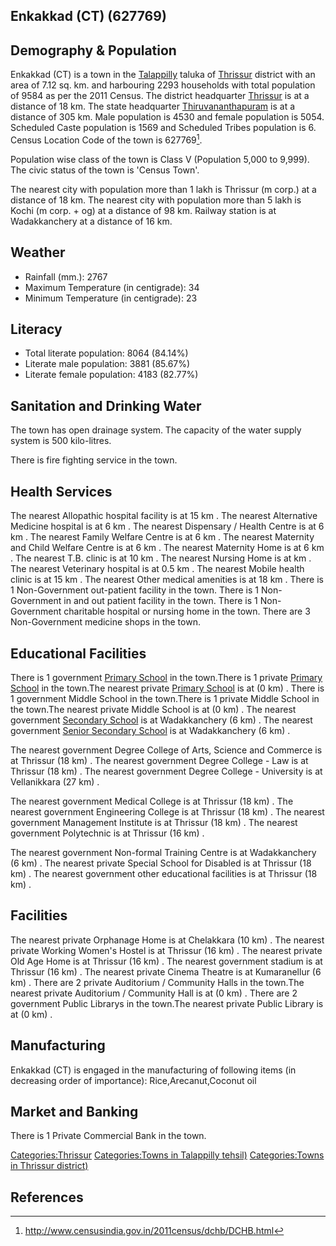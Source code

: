 {{Infobox settlement
| name=Enkakkad (CT)
| native_name=
| native_name_lang=
| other_name=
| nickname=
| settlement_type=Town
| image_skyline=
| image_alt=
| image_caption=
| pushpin_map=India Kerala
| pushpin_label_position=right
| pushpin_map_alt=
| pushpin_map_caption=Location in Kerala, India
| latd=
| latm=
| lats=
| latNS=
| longd=
| longm=
| longs=
| longEW=
| coordinates_display=inline,title
| subdivision_type=Country
| subdivision_name={{flag|India}}
| subdivision_type1=[[States and territories of India|State]]
| subdivision_name1=Kerala 
| subdivision_type2=[[List of districts of India|District]]
| subdivision_name2=Thrissur
| subdivision_type3=Tahsil
| subdivision_name3=Talappilly
| website=
| established_title=<!-- Established -->
| established_date=
| founder=
| named_for=
| government_type=
| governing_body=
| unit_pref=Metric
| area_footnotes=
| area_rank=
| area_total_km2=7.12
| elevation_footnotes=
| elevation_m=
| population_total=9584
| population_as_of=2011
| population_rank=
| population_density_km2=1346
| population_demonym=
| population_footnotes=
| demographics_type1=Languages=
| demographics1_title1=Official=
| demographics1_info1=[[Malayalam language|Malayalam]]
| timezone1=[[Indian Standard Time|IST]]
| utc_offset1==+5:30
| postal_code_type=[[Postal Index Number|PIN]]
| postal_code=
| area_code_type=Telephone code
| area_code=
| registration_plate=
| blank1_name_sec1=Nearest city
| blank1_info_sec1=[[Thrissur (m corp.)]]
| blank2_name_sec1=[[Human sex ratio|Sex ratio]]
| blank2_info_sec1=1115
| blank3_name_sec1=Literacy
| blank3_info_sec1=84.14%
| blank1_name_sec2=[[2011 Census of India|2011 census]] code
| blank1_info_sec2=627769
| footnotes=
}}

== Enkakkad (CT) (627769) ==

== Demography & Population ==

Enkakkad (CT) is a town in the [[Talappilly]] taluka of [[Thrissur]] district with an area of 7.12 sq. km. and harbouring 2293 households with total population of 9584 as per the 2011 Census. The district headquarter [[Thrissur]] is at a distance of 18 km. The state headquarter [[Thiruvananthapuram]] is at a distance of 305 km. Male population is 4530 and female population is 5054. Scheduled Caste population is 1569 and Scheduled Tribes population is 6. Census Location Code of the town is 627769<ref>http://www.censusindia.gov.in/2011census/dchb/DCHB.html</ref>.

Population wise class of the town is Class V (Population 5,000 to 9,999).
The civic status of the town is 'Census Town'.

The nearest city with population more than 1 lakh is Thrissur (m corp.) at a distance of 18 km. The nearest city with population more than 5 lakh is Kochi (m corp. + og)  at a distance of 98 km. Railway station is at Wadakkanchery at a distance of 16 km.


== Weather ==  
* Rainfall (mm.): 2767 
* Maximum Temperature (in centigrade): 34
* Minimum Temperature (in centigrade): 23


== Literacy ==  
* Total literate population: 8064 (84.14%)
* Literate male population: 3881 (85.67%)
* Literate female population: 4183 (82.77%)


== Sanitation and Drinking Water ==  
The town has open drainage system.
The capacity of the water supply system is 500 kilo-litres.

There is fire fighting service in the town.


== Health Services ==
The nearest Allopathic hospital facility is at 15 km .
The nearest Alternative Medicine hospital is at 6 km .
The nearest Dispensary / Health Centre is at 6 km .
The nearest Family Welfare Centre is at 6 km .
The nearest Maternity and Child Welfare Centre is at 6 km .
The nearest Maternity Home is at 6 km .
The nearest T.B. clinic is at 10 km .
The nearest Nursing Home is at  km .
The nearest Veterinary hospital is at 0.5 km .
The nearest Mobile health clinic is at 15 km .
The nearest Other medical amenities is at 18 km .
There is 1 Non-Government out-patient facility in the town.
There is 1 Non-Government in and out patient facility in the town.
There is 1 Non-Government charitable hospital or nursing home in the town.
There are 3 Non-Government medicine shops in the town.


== Educational Facilities ==
There is 1 government [[Primary School]] in the town.There is 1 private [[Primary School]] in the town.The nearest private [[Primary School]] is at  (0 km) .
There is 1 government Middle School in the town.There is 1 private Middle School in the town.The nearest private Middle School is at  (0 km) .
The nearest government [[Secondary School]] is at Wadakkanchery (6 km) .
The nearest government [[Senior Secondary School]] is at Wadakkanchery (6 km) .
 
 
 
 
 
The nearest government Degree College of Arts, Science and Commerce is at Thrissur (18 km) .
The nearest government Degree College - Law is at Thrissur (18 km) .
The nearest government Degree College - University is at Vellanikkara (27 km) .
 
The nearest government Medical College is at Thrissur (18 km) .
The nearest government Engineering College is at Thrissur (18 km) .
The nearest government Management Institute is at Thrissur (18 km) .
The nearest government Polytechnic is at Thrissur (16 km) .
 
The nearest government Non-formal Training Centre is at Wadakkanchery (6 km) .
The nearest private Special School for Disabled is at Thrissur (18 km) .
The nearest government other educational facilities is at Thrissur (18 km) .


== Facilities ==
The nearest private Orphanage Home is at Chelakkara  (10 km) .
The nearest private Working Women's Hostel is at Thrissur (16 km) .
The nearest private Old Age Home is at Thrissur (16 km) .
The nearest government stadium is at Thrissur (16 km) .
The nearest private Cinema Theatre is at Kumaranellur (6 km) .
There are 2 private Auditorium / Community Halls in the town.The nearest private Auditorium / Community Hall is at  (0 km) .
There are 2 government Public Librarys in the town.The nearest private Public Library is at  (0 km) .


== Manufacturing ==
Enkakkad (CT) is engaged in the manufacturing of following items (in decreasing order of importance): Rice,Arecanut,Coconut oil


== Market and Banking ==

There is 1 Private Commercial Bank in the town.





[[Categories:Thrissur]]
[[Categories:Towns in Talappilly tehsil)]]
[[Categories:Towns in Thrissur district)]]


== References ==
{{Reflist}}



